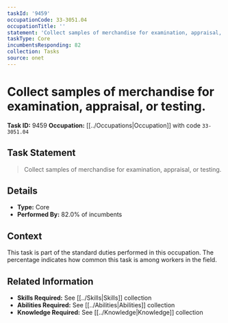 ```yaml
---
taskId: '9459'
occupationCode: 33-3051.04
occupationTitle: ''
statement: 'Collect samples of merchandise for examination, appraisal, or testing.'
taskType: Core
incumbentsResponding: 82
collection: Tasks
source: onet
---
```

# Collect samples of merchandise for examination, appraisal, or testing.

**Task ID:** 9459
**Occupation:** [[../Occupations|Occupation]] with code `33-3051.04`

## Task Statement

> Collect samples of merchandise for examination, appraisal, or testing.

## Details

- **Type:** Core
- **Performed By:** 82.0% of incumbents

## Context

This task is part of the standard duties performed in this occupation. The percentage indicates how common this task is among workers in the field.

## Related Information

- **Skills Required:** See [[../Skills|Skills]] collection
- **Abilities Required:** See [[../Abilities|Abilities]] collection
- **Knowledge Required:** See [[../Knowledge|Knowledge]] collection
